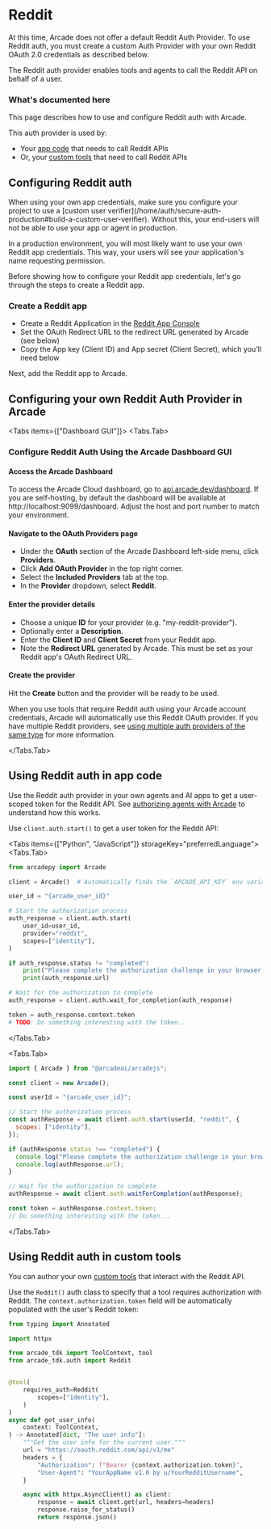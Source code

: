 
# Reddit

<Callout type="info">
  At this time, Arcade does not offer a default Reddit Auth Provider. To use
  Reddit auth, you must create a custom Auth Provider with your own Reddit OAuth
  2.0 credentials as described below.
</Callout>

The Reddit auth provider enables tools and agents to call the Reddit API on behalf of a user.

### What's documented here

This page describes how to use and configure Reddit auth with Arcade.

This auth provider is used by:

- Your [app code](#using-reddit-auth-in-app-code) that needs to call Reddit APIs
- Or, your [custom tools](#using-reddit-auth-in-custom-tools) that need to call Reddit APIs

## Configuring Reddit auth

<Callout type="info">
  When using your own app credentials, make sure you configure your project to
  use a [custom user
  verifier](/home/auth/secure-auth-production#build-a-custom-user-verifier).
  Without this, your end-users will not be able to use your app or agent in
  production.
</Callout>

In a production environment, you will most likely want to use your own Reddit app credentials. This way, your users will see your application's name requesting permission.


Before showing how to configure your Reddit app credentials, let's go through the steps to create a Reddit app.

### Create a Reddit app

- Create a Reddit Application in the [Reddit App Console](https://www.reddit.com/prefs/apps)
- Set the OAuth Redirect URL to the redirect URL generated by Arcade (see below)
- Copy the App key (Client ID) and App secret (Client Secret), which you'll need below

Next, add the Reddit app to Arcade.

## Configuring your own Reddit Auth Provider in Arcade


<Tabs items={["Dashboard GUI"]}>
<Tabs.Tab>

### Configure Reddit Auth Using the Arcade Dashboard GUI

<Steps>

#### Access the Arcade Dashboard

To access the Arcade Cloud dashboard, go to [api.arcade.dev/dashboard](https://api.arcade.dev/dashboard). If you are self-hosting, by default the dashboard will be available at http://localhost:9099/dashboard. Adjust the host and port number to match your environment.

#### Navigate to the OAuth Providers page

- Under the **OAuth** section of the Arcade Dashboard left-side menu, click **Providers**.
- Click **Add OAuth Provider** in the top right corner.
- Select the **Included Providers** tab at the top.
- In the **Provider** dropdown, select **Reddit**.

#### Enter the provider details

- Choose a unique **ID** for your provider (e.g. "my-reddit-provider").
- Optionally enter a **Description**.
- Enter the **Client ID** and **Client Secret** from your Reddit app.
- Note the **Redirect URL** generated by Arcade. This must be set as your Reddit app's OAuth Redirect URL.

#### Create the provider

Hit the **Create** button and the provider will be ready to be used.

</Steps>

When you use tools that require Reddit auth using your Arcade account credentials, Arcade will automatically use this Reddit OAuth provider. If you have multiple Reddit providers, see [using multiple auth providers of the same type](/home/auth-providers#using-multiple-providers-of-the-same-type) for more information.

</Tabs.Tab>
</Tabs>

## Using Reddit auth in app code

Use the Reddit auth provider in your own agents and AI apps to get a user-scoped token for the Reddit API. See [authorizing agents with Arcade](/home/auth/how-arcade-helps) to understand how this works.

Use `client.auth.start()` to get a user token for the Reddit API:

<Tabs items={["Python", "JavaScript"]} storageKey="preferredLanguage">
<Tabs.Tab>

```python {8-12}
from arcadepy import Arcade

client = Arcade()  # Automatically finds the `ARCADE_API_KEY` env variable

user_id = "{arcade_user_id}"

# Start the authorization process
auth_response = client.auth.start(
    user_id=user_id,
    provider="reddit",
    scopes=["identity"],
)

if auth_response.status != "completed":
    print("Please complete the authorization challenge in your browser:")
    print(auth_response.url)

# Wait for the authorization to complete
auth_response = client.auth.wait_for_completion(auth_response)

token = auth_response.context.token
# TODO: Do something interesting with the token...
```

</Tabs.Tab>

<Tabs.Tab>

```javascript {8-10}
import { Arcade } from "@arcadeai/arcadejs";

const client = new Arcade();

const userId = "{arcade_user_id}";

// Start the authorization process
const authResponse = await client.auth.start(userId, "reddit", {
  scopes: ["identity"],
});

if (authResponse.status !== "completed") {
  console.log("Please complete the authorization challenge in your browser:");
  console.log(authResponse.url);
}

// Wait for the authorization to complete
authResponse = await client.auth.waitForCompletion(authResponse);

const token = authResponse.context.token;
// Do something interesting with the token...
```

</Tabs.Tab>

</Tabs>

## Using Reddit auth in custom tools

You can author your own [custom tools](/home/build-tools/create-a-mcp-server) that interact with the Reddit API.

Use the `Reddit()` auth class to specify that a tool requires authorization with Reddit. The `context.authorization.token` field will be automatically populated with the user's Reddit token:

```python {5-6,9-13,20}
from typing import Annotated

import httpx

from arcade_tdk import ToolContext, tool
from arcade_tdk.auth import Reddit


@tool(
    requires_auth=Reddit(
        scopes=["identity"],
    )
)
async def get_user_info(
    context: ToolContext,
) -> Annotated[dict, "The user info"]:
    """Get the user info for the current user."""
    url = "https://oauth.reddit.com/api/v1/me"
    headers = {
        "Authorization": f"Bearer {context.authorization.token}",
        "User-Agent": "YourAppName v1.0 by u/YourRedditUsername",
    }

    async with httpx.AsyncClient() as client:
        response = await client.get(url, headers=headers)
        response.raise_for_status()
        return response.json()
```
